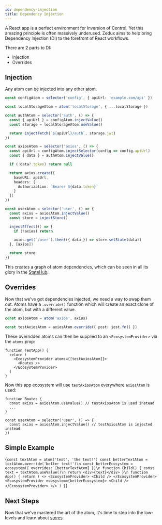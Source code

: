 ```yaml
---
id: dependency-injection
title: Dependency Injection
---
```



A React app is a perfect environment for Inversion of Control. Yet this amazing principle is often massively underused. Zedux aims to help bring Dependency Injection (DI) to the forefront of React workflows.

There are 2 parts to DI:

- Injection
- Overrides

## Injection

Any atom can be injected into any other atom.

```ts
const configAtom = selector('config', { apiUrl: 'example.com/api' })

const localStorageAtom = atom('localStorage', { ...localStorage })

const authAtom = selector('auth', () => {
  const { apiUrl } = configAtom.injectValue()
  const storage = localStorageAtom.useValue()

  return injectFetch(`${apiUrl}/auth`, storage.jwt)
})

const axiosAtom = selector('axios', () => {
  const apiUrl = configAtom.injectSelector(config => config.apiUrl)
  const { data } = authAtom.injectValue()

  if (!data?.token) return null

  return axios.create({
    baseURL: apiUrl,
    headers: {
      Authorization: `Bearer ${data.token}`
    }
  })
})

const userAtom = selector('user', () => {
  const axios = axiosAtom.injectValue()
  const store = injectStore()

  injectEffect(() => {
    if (!axios) return

    axios.get(`/user`).then(({ data }) => store.setState(data))
  }, [axios])

  return store
})
```

This creates a graph of atom dependencies, which can be seen in all its glory in the [StateHub](TODO:link).

## Overrides

Now that we've got dependencies injected, we need a way to swap them out. Atoms have a `.override()` function which will create an exact clone of the atom, but with a different value.

```ts
const axiosAtom = atom('axios', axios)

const testAxiosAtom = axiosAtom.override({ post: jest.fn() })
```

These overridden atoms can then be supplied to an `<EcosystemProvider>` via the `atoms` prop:

```tsx
function TestApp() {
  return (
    <EcosystemProvider atoms={[testAxiosAtom]}>
      <Routes />
    </EcosystemProvider>
  )
}
```

Now this app ecosystem will use `testAxiosAtom` everywhere `axiosAtom` is used:

```tsx
function Routes {
  const axios = axiosAtom.useValue() // testAxiosAtom is used instead
  ...
}

const userAtom = selector('user', () => {
  const axios = axiosAtom.injectValue() // testAxiosAtom is injected instead
})
```

## Simple Example

<LiveEditor resultVar="App">{`
const textAtom = atom('text', 'the text!')
const betterTextAtom = textAtom.override('better text!')\n
const betterEcosystem = ecosystem({ overrides: [betterTextAtom] })\n
function Child() {
  const text = textAtom.useValue()\n
  return <div>{text}</div>
}\n
function App() {
  return (
    <>
      <EcosystemProvider>
        <Child />
      </EcosystemProvider>
      <EcosystemProvider ecosystem={betterEcosystem}>
        <Child />
      </EcosystemProvider>
    </>
  )
}
`}</LiveEditor>

## Next Steps

Now that we've mastered the art of the atom, it's time to step into the low-levels and learn about [stores](stores).
